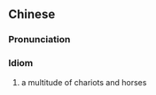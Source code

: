 {{also|千乘万骑}}
==Chinese==
{{zh-forms|s=千乘万骑|type=211}}

===Pronunciation===
{{zh-pron
|m=qiānshèng wàn jì
|cat=id
}}

===Idiom===
{{zh-idiom}}

# a multitude of chariots and horses